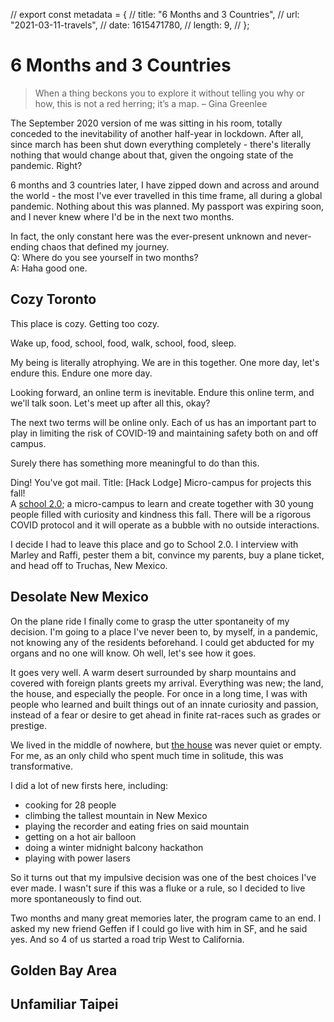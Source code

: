 // export const metadata = {
// title: "6 Months and 3 Countries",
// url: "2021-03-11-travels",
// date: 1615471780,
// length: 9,
// };

# 6 Months and 3 Countries

> When a thing beckons you to explore it without telling you why or how, this is not a red herring; it’s a map. – Gina Greenlee

The September 2020 version of me was sitting in his room, totally conceded to the inevitability of another half-year in lockdown. After all, since march has been shut down everything completely - there's literally nothing that would change about that, given the ongoing state of the pandemic. Right?

6 months and 3 countries later, I have zipped down and across and around the world - the most I've ever travelled in this time frame, all during a global pandemic. Nothing about this was planned. My passport was expiring soon, and I never knew where I'd be in the next two months.

In fact, the only constant here was the ever-present unknown and never-ending chaos that defined my journey.  
Q: Where do you see yourself in two months?  
A: Haha good one.

## Cozy Toronto

This place is cozy. Getting too cozy.

Wake up, food, school, food, walk, school, food, sleep.

My being is literally atrophying. We are in this together. One more day, let's endure this. Endure one more day.

Looking forward, an online term is inevitable. Endure this online term, and we'll talk soon. Let's meet up after all this, okay?

The next two terms will be online only. Each of us has an important part to play in limiting the risk of COVID-19 and maintaining safety both on and off campus.

Surely there has something more meaningful to do than this.

Ding! You've got mail. Title: [Hack Lodge] Micro-campus for projects this fall!  
A [school 2.0](https://school2point0.com/); a micro-campus to learn and create together with 30 young people filled with curiosity and kindness this fall. There will be a rigorous COVID protocol and it will operate as a bubble with no outside interactions.

I decide I had to leave this place and go to School 2.0. I interview with Marley and Raffi, pester them a bit, convince my parents, buy a plane ticket, and head off to Truchas, New Mexico.

## Desolate New Mexico

On the plane ride I finally come to grasp the utter spontaneity of my decision. I'm going to a place I've never been to, by myself, in a pandemic, not knowing any of the residents beforehand. I could get abducted for my organs and no one will know. Oh well, let's see how it goes.

It goes very well. A warm desert surrounded by sharp mountains and covered with foreign plants greets my arrival. Everything was new; the land, the house, and especially the people. For once in a long time, I was with people who learned and built things out of an innate curiosity and passion, instead of a fear or desire to get ahead in finite rat-races such as grades or prestige.

We lived in the middle of nowhere, but [the house](https://www.truchaspeaksplace.com/) was never quiet or empty. For me, as an only child who spent much time in solitude, this was transformative.

I did a lot of new firsts here, including:

- cooking for 28 people
- climbing the tallest mountain in New Mexico
- playing the recorder and eating fries on said mountain
- getting on a hot air balloon
- doing a winter midnight balcony hackathon
- playing with power lasers

So it turns out that my impulsive decision was one of the best choices I've ever made. I wasn't sure if this was a fluke or a rule, so I decided to live more spontaneously to find out.

Two months and many great memories later, the program came to an end. I asked my new friend Geffen if I could go live with him in SF, and he said yes. And so 4 of us started a road trip West to California.

## Golden Bay Area

## Unfamiliar Taipei
